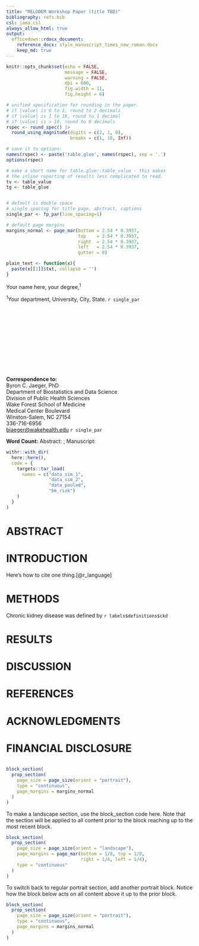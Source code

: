 ```yaml
---
title: "MELODEM Workshop Paper (title TBD)"
bibliography: refs.bib
csl: jama.csl
always_allow_html: true
output: 
  officedown::rdocx_document:
    reference_docx: style_manuscript_times_new_roman.docx
    keep_md: true
---
```



```r

knitr::opts_chunk$set(echo = FALSE, 
                      message = FALSE,
                      warning = FALSE,
                      dpi = 600, 
                      fig.width = 11, 
                      fig.height = 6)

# unified specification for rounding in the paper.
# if |value| is 0 to 1, round to 2 decimals
# if |value| is 1 to 10, round to 1 decimal
# if |value| is > 10, round to 0 decimals
rspec <- round_spec() |>
  round_using_magnitude(digits = c(2, 1, 0),
                        breaks = c(1, 10, Inf))

# save it to options:
names(rspec) <- paste('table.glue', names(rspec), sep = '.')
options(rspec)

# make a short name for table.glue::table_value - this makes
# the inline reporting of results less complicated to read.
tv <- table_value
tg <- table_glue


# default is double space 
# single spacing for title page, abstract, captions
single_par <- fp_par(line_spacing=1)

# default page margins
margins_normal <- page_mar(bottom = 2.54 * 0.3937, 
                           top    = 2.54 * 0.3937, 
                           right  = 2.54 * 0.3937, 
                           left   = 2.54 * 0.3937,
                           gutter = 0)

plain_text <- function(x){
  paste(x[[1]]$txt, collapse = '')
}


```

Your name here, your degree,^1^ 

^1^Your department, University, City, State. `r single_par`

<br>
<br>
<br>
<br>
<br>
<br>
<br>
<br>
<br>
<br>

**Correspondence to:**\
Byron C. Jaeger, PhD\
Department of Biostatistics and Data Science\
Division of Public Health Sciences\
Wake Forest School of Medicine\
Medical Center Boulevard\
Winston-Salem, NC 27154\
336-716-6956\
[bjaeger\@wakehealth.edu](mailto:bjaeger@wakehealth.edu){.email} `r single_par`

**Word Count:** Abstract: ; Manuscript: 

\newpage

```r

withr::with_dir(
  here::here(),
  code = {
    targets::tar_load(
      names = c("data_sim_1",
                "data_sim_2",
                "data_pooled",
                "bm_risk")
    )
  }
)

```


# ABSTRACT

\newpage

# INTRODUCTION


Here's how to cite one thing.[@r_language]


# METHODS

Chronic kidney disease was defined by `r labels$definitions$ckd`

# RESULTS

# DISCUSSION

\newpage

# REFERENCES

<div id="refs"></div>

\newpage

# ACKNOWLEDGMENTS 

# FINANCIAL DISCLOSURE 

```r



```



<!-- new page not needed at the end of a block section -->

```r

block_section(
  prop_section(
    page_size = page_size(orient = "portrait"),
    type = "continuous",
    page_margins = margins_normal
  )
)

```

To make a landscape section, use the block_section code here. Note that the section will be applied to all content prior to the block reaching up to the most recent block.

```r

block_section(
  prop_section(
    page_size = page_size(orient = "landscape"),
    page_margins = page_mar(bottom = 1/8, top = 1/8, 
                            right = 1/4, left = 1/4),
    type = "continuous"
  )
)
```


To switch back to regular portrait section, add another portrait block. Notice how the block below acts on all content above it up to the prior block.


```r
block_section(
  prop_section(
    page_size = page_size(orient = "portrait"),
    type = "continuous",
    page_margins = margins_normal
  )
)
```

